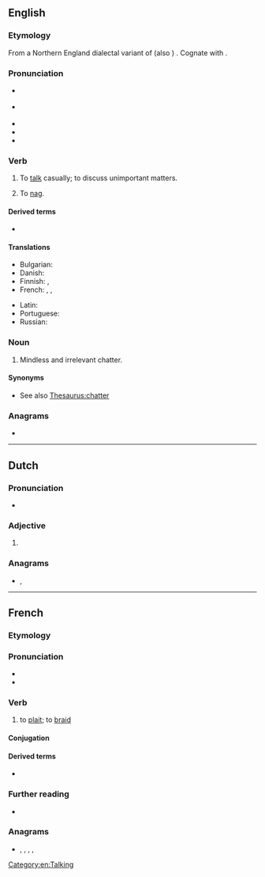 {{also|Natter|nätter}}
==English==

===Etymology===
From a Northern England dialectal variant of {{m|en|gnatter}} (also {{m|en|knatter}}) {{gloss|"to chatter, grumble; nibble away at"}}. Cognate with {{cog|nds-de|gnattern|t=to mumble, grumble, be grouchy}}.

===Pronunciation===
* {{a|GenAm}} {{IPA|en|/ˈnætɚ/}}
* {{a|RP}} {{IPA|en|/ˈnætə/}}
* {{audio|en|LL-Q1860 (eng)-Vealhurl-natter.wav|Audio (Southern England)}}
* {{rhymes|en|ætə(ɹ)|s=2}}
* {{hyphenation|en|nat|ter}}

===Verb===
{{en-verb}}

# {{lb|en|colloquial}} To [[talk]] casually; to discuss unimportant matters.
#: {{ux|en|What are you guys '''nattering''' about? You're clearly not following the meeting!}}
# {{lb|en|Scotland}} To [[nag]].

====Derived terms====
* {{l|en|nattersome}}

====Translations====
{{trans-top|to talk idly}}
* Bulgarian: {{t+|bg|бърборя}}
* Danish: {{t|da|plapre}}
* Finnish: {{t+|fi|pulista}}, {{t+|fi|jutella}}
* French: {{t+|fr|bavarder}}, {{t+|fr|blablater}}, {{t+|fr|papoter}}
{{trans-mid}}
* Latin: {{t|la|garriō}}
* Portuguese: {{t+|pt|tagarelar}}
* Russian: {{t+|ru|болта́ть|n}}
{{trans-bottom}}

===Noun===
{{en-noun}}

# {{lb|en|colloquial}} Mindless and irrelevant chatter.

====Synonyms====
* See also [[Thesaurus:chatter]]

===Anagrams===
* {{anagrams|en|a=aenrtt|Arnett|attern|net art|ratten|tarten|treant}}

[[Category:en:Talking]]

----

==Dutch==

===Pronunciation===
* {{audio|nl|Nl-natter.ogg|Audio}}

===Adjective===
{{head|nl|adjective form}}

# {{nl-adj form of|comp|nat}}

===Anagrams===
* {{l|nl|ratten}}, {{l|nl|tarten}}

----

==French==

===Etymology===
{{suffix|fr|natte|er}}

===Pronunciation===
* {{fr-IPA|pos=v}}
* {{audio|fr|LL-Q150 (fra)-Lyokoï-natter.wav|Audio}}

===Verb===
{{fr-verb}}

# to [[plait]]; to [[braid]]

====Conjugation====
{{fr-conj-auto}}

====Derived terms====
* {{l|fr|dénatter}}

===Further reading===
* {{R:TLFi}}

===Anagrams===
* {{l|fr|entrât}}, {{l|fr|ratent}}, {{l|fr|râtent}}, {{l|fr|rentât}}, {{l|fr|tarent}}